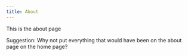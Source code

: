 ```yaml
---
title: About
---
```


This is the about page

Suggestion: Why not put everything that would have been on the about page on the home page?
